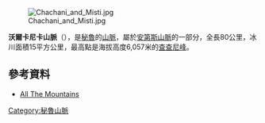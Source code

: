 [[Image:Chachani_and_Misti.jpg|right]]

'''沃爾卡尼卡山脈'''（{{lang-es|Cordillera Volcánica}}），是[[秘魯|秘魯]]的[[山脈|山脈]]，屬於[[安第斯山脈|安第斯山脈]]的一部分，全長80公里，冰川面積15平方公里，最高點是海拔高度6,057米的[[查查尼峰|查查尼峰]]。

==參考資料==
* [http://www.allthemountains.com All The Mountains] {{Wayback|url=http://www.allthemountains.com/ |date=20170530050817 }}

{{Peru-geo-stub}}
[[Category:秘魯山脈|Category:秘魯山脈]]
